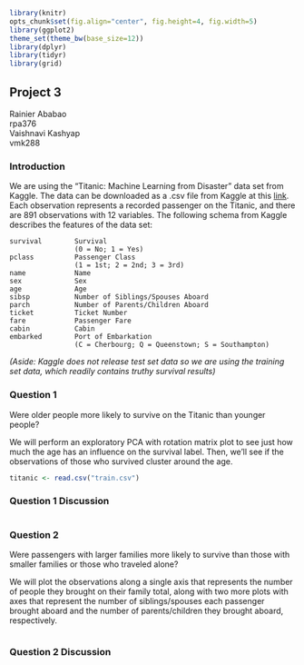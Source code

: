 ```r
library(knitr)
opts_chunk$set(fig.align="center", fig.height=4, fig.width=5)
library(ggplot2)
theme_set(theme_bw(base_size=12))
library(dplyr)
library(tidyr)
library(grid)
```
## Project 3
Rainier Ababao  
rpa376  
Vaishnavi Kashyap  
vmk288

### Introduction

We are using the "Titanic: Machine Learning from Disaster" data set from Kaggle. The data can be downloaded as a .csv file from Kaggle at this [link](https://www.kaggle.com/c/titanic/download/train.csv). Each observation represents a recorded passenger on the Titanic, and there are 891 observations with 12 variables. The following schema from Kaggle describes the features of the data set:

```
survival        Survival
                (0 = No; 1 = Yes)
pclass          Passenger Class
                (1 = 1st; 2 = 2nd; 3 = 3rd)
name            Name
sex             Sex
age             Age
sibsp           Number of Siblings/Spouses Aboard
parch           Number of Parents/Children Aboard
ticket          Ticket Number
fare            Passenger Fare
cabin           Cabin
embarked        Port of Embarkation
                (C = Cherbourg; Q = Queenstown; S = Southampton)
```

_(Aside: Kaggle does not release test set data so we are using the training set data, which readily contains truthy survival results)_

### Question 1

Were older people more likely to survive on the Titanic than younger people?

We will perform an exploratory PCA with rotation matrix plot to see just how much the age has an influence on the survival label. Then, we'll see if the observations of those who survived cluster around the age.

```r
titanic <- read.csv("train.csv")
```

### Question 1 Discussion

```r
```

### Question 2

Were passengers with larger families more likely to survive than those with smaller families or those who traveled alone?

We will plot the observations along a single axis that represents the number of people they brought on their family total, along with two more plots with axes that represent the number of siblings/spouses each passenger brought aboard and the number of parents/children they brought aboard, respectively.

```r
```

### Question 2 Discussion

